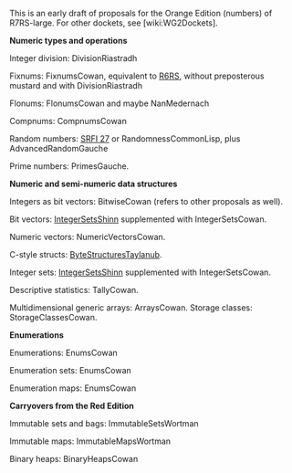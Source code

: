 This is an early draft of proposals for the Orange Edition (numbers) of R7RS-large. For other dockets, see [wiki:WG2Dockets].

'''Numeric types and operations'''

Integer division: DivisionRiastradh

Fixnums:  FixnumsCowan, equivalent to [[http://www.r6rs.org/final/html/r6rs-lib/r6rs-lib-Z-H-12.html#node_sec_11.2|R6RS]], without preposterous mustard and with DivisionRiastradh

Flonums:  FlonumsCowan and maybe NanMedernach

Compnums: CompnumsCowan

Random numbers: [[http://srfi.schemers.org/srfi-27/srfi-27.html|SRFI 27]] or RandomnessCommonLisp, plus AdvancedRandomGauche

Prime numbers:  PrimesGauche.

'''Numeric and semi-numeric data structures'''

Integers as bit vectors:  BitwiseCowan (refers to other proposals as well).

Bit vectors:  [[http://wiki.call-cc.org/eggref/4/iset|IntegerSetsShinn]] supplemented with IntegerSetsCowan.

Numeric vectors:  NumericVectorsCowan.

C-style structs:  [[https://github.com/TaylanUB/scheme-bytestructures|ByteStructuresTaylanub]].

Integer sets:  [[http://wiki.call-cc.org/eggref/4/iset|IntegerSetsShinn]] supplemented with IntegerSetsCowan.

Descriptive statistics:  TallyCowan.

Multidimensional generic arrays: ArraysCowan.  Storage classes:  StorageClassesCowan.

'''Enumerations'''

Enumerations:  EnumsCowan

Enumeration sets:  EnumsCowan

Enumeration maps:  EnumsCowan

'''Carryovers from the Red Edition'''

Immutable sets and bags:  ImmutableSetsWortman

Immutable maps: ImmutableMapsWortman

Binary heaps: BinaryHeapsCowan



